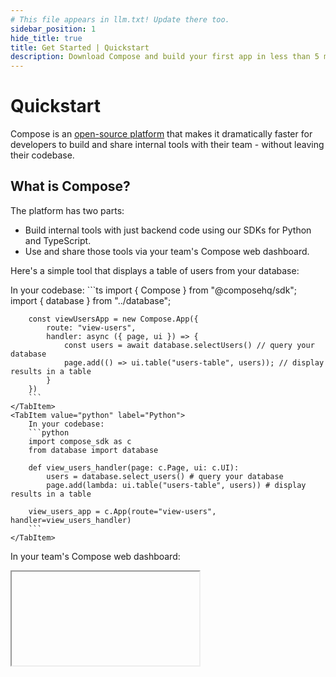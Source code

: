 ```yaml
---
# This file appears in llm.txt! Update there too.
sidebar_position: 1
hide_title: true
title: Get Started | Quickstart
description: Download Compose and build your first app in less than 5 minutes.
---
```



# Quickstart

Compose is an [open-source platform](https://github.com/compose-dev/compose) that makes it dramatically faster for developers to build and share internal tools with their team - without leaving their codebase.

## What is Compose?

The platform has two parts:
- Build internal tools with just backend code using our SDKs for Python and TypeScript.
- Use and share those tools via your team's Compose web dashboard.

Here's a simple tool that displays a table of users from your database:

<Tabs groupId="sdkLanguage">
    <TabItem value="node" label="TypeScript / JavaScript">
        In your codebase:
        ```ts
        import { Compose } from "@composehq/sdk";
        import { database } from "../database";

        const viewUsersApp = new Compose.App({
            route: "view-users",
            handler: async ({ page, ui }) => {
                const users = await database.selectUsers() // query your database
                page.add(() => ui.table("users-table", users)); // display results in a table
            }
        })
        ```
    </TabItem>
    <TabItem value="python" label="Python">
        In your codebase:
        ```python
        import compose_sdk as c
        from database import database

        def view_users_handler(page: c.Page, ui: c.UI):
            users = database.select_users() # query your database
            page.add(lambda: ui.table("users-table", users)) # display results in a table

        view_users_app = c.App(route="view-users", handler=view_users_handler)
        ```
    </TabItem>
</Tabs>

In your team's Compose web dashboard:

<IFrame type="get-started-quickstart-table" heightPx={390} />

**The Compose SDK** includes tables, forms, charts, file uploads, and 40+ other components to build whatever you need in just a few lines of code. Since the SDK is installed into your backend, connecting these components to your own data and logic is as easy as importing functions and calling them within the Compose Apps that you define.

**The Compose web dashboard** renders beautiful, responsive UIs for your tools and enables you to share them with your entire team. It also includes audit logs, RBAC, and other useful features to manage your tools without any configuration on your end.

Under the hood, the web dashboard maintains a [secure, proxied websocket connection](/get-started/how-it-works) to the Compose SDK to run the tools you build.

Compose's biggest benefit is speed and simplicity, but it's also fully featured and scales to support complex, reactive, multi-page tools when you need it.

## Installation

The best way to use Compose is by installing it as a dependency in your server-side application. This enables you to easily share code between your Compose Apps and the rest of your codebase, and also run your Compose Apps in production without deploying a separate service.

If you're just exploring for now or prefer to start from scratch, you can also [initialize a new project](#initialize-as-new-project) with the SDK installed.

<Tabs groupId="sdkLanguage">
    <TabItem value="node" label="TypeScript / JavaScript">
    </TabItem>
    <TabItem value="python" label="Python">
    </TabItem>
</Tabs>

### Add to existing project

#### 1. Install the SDK

<Tabs groupId="sdkLanguage" className="hide_tabs">
    <TabItem value="node" label="TypeScript / JavaScript"> 
        ```bash
        npm install @composehq/sdk
        ```

        :::info Note on serverless frameworks
        Compose is a pure Node.js library that integrates with most major frameworks and runtimes, but it does require running on a long-running server instead of a serverless environment since the SDK maintains a streaming connection to the web dashboard.
        
        If you use a serverless framework like Next.js, you can easily [deploy the SDK as a separate service](#initialize-as-new-project).
        :::
    </TabItem>
    <TabItem value="python" label="Python">
        ```bash
        pip install compose-sdk
        ```
    </TabItem>
</Tabs>

#### 2. Define some starter apps

<Tabs groupId="sdkLanguage" className="hide_tabs">
    <TabItem value="node" label="TypeScript / JavaScript">        
        Let's create an internal tool that displays a table of users and allows you to create new users. You can copy this code directly into a new file (e.g. `./src/compose.ts`): 

        ```ts
        import { Compose } from "@composehq/sdk";

        const nav = new Compose.Navigation(
            ["view-users", "create-user"],
            { logoUrl: "https://composehq.com/dark-logo-with-text.svg"} // replace with your own logo!
        )

        // fake list of users
        const dbUsers = [
            { name: "John Doe", email: "john@doe.com" },
            { name: "Jane Smith", email: "jane@smith.com" },
        ]

        const viewUsersApp = new Compose.App({
            route: "view-users",
            navigation: nav,
            handler: async ({ page, ui }) => {
                const users = [...dbUsers] // fake database call
                page.add(() => ui.table("users-table", users));
            }
        })

        const createUserApp = new Compose.App({
            route: "create-user",
            navigation: nav,
            handler: async ({ page, ui }) => {
                page.add(() => ui.form(
                    "create-user-form",
                    [
                        ui.textInput("name"),
                        ui.emailInput("email")
                    ],
                    {
                        onSubmit: async (form) => {
                            dbUsers.push({ name: form.name, email: form.email });
                            page.toast("User created successfully", { appearance: "success" });
                            page.link("view-users");
                        }
                    }
                ))
            }
        })

        const composeClient = new Compose.Client({
            apiKey: "API_KEY_HERE", // replace with your own API key
            apps: [viewUsersApp, createUserApp]
        });

        export { composeClient };
        ```
    </TabItem>
    <TabItem value="python" label="Python">
        Let's create an internal tool that displays a table of users and allows you to create new users. You can copy this code directly into a new file (e.g. `./src/compose.py`): 

        ```python
        import compose_sdk as c

        nav = c.Navigation(
            ["view-users", "create-user"],
            logo_url="https://composehq.com/dark-logo-with-text.svg" # replace with your own logo!
        )

        # fake list of users
        db_users = [
            { "name": "John Doe", "email": "john@doe.com" },
            { "name": "Jane Smith", "email": "jane@smith.com" },
        ]

        def view_users_handler(page: c.Page, ui: c.UI):
            users = [*db_users] # fake database call
            page.add(lambda: ui.table("users-table", users))

        def create_user_handler(page: c.Page, ui: c.UI):
            def on_submit(form):
                db_users.append({ "name": form["name"], "email": form["email"] })
                page.toast("User created successfully", appearance="success")
                page.link("view-users")

            page.add(lambda: ui.form(
                "create-user-form",
                [
                    ui.text_input("name"),
                    ui.email_input("email")
                ],
                on_submit=on_submit
            ))

        compose_client = c.Client(
            api_key="API_KEY_HERE", # replace with your own API key
            apps=[
                c.App(route="view-users", navigation=nav, handler=view_users_handler),
                c.App(route="create-user", navigation=nav, handler=create_user_handler)
            ]
        )
        ```
    </TabItem>
</Tabs>

Create an account on [Compose](https://app.composehq.com/auth/signup) to get an API key (it's free)!

#### 3. Start the Compose Client

<Tabs groupId="sdkLanguage" className="hide_tabs">
    <TabItem value="node" label="TypeScript / JavaScript">        
        ```ts
        import express from "express";
        // highlight-next-line
        import { composeClient } from "./compose";

        // An example express server.
        const app = express();

        app.listen(3000, () => {
            console.log("Server is running on port 3000");
            // highlight-next-line
            composeClient.connect();
        });
        ```

        The above shows an express server, but the process is identical for any server-side framework.
    </TabItem>
    <TabItem value="python" label="Python">
        ```python
        # Example Flask server
        from flask import Flask
        from compose import compose_client

        # highlight-next-line
        compose_client.connect_async()
        app = Flask(__name__)

        @app.route("/")
        def hello_world():
            return "<p>Hello, World!</p>"
        ```

        The above shows a Flask server, but the process is identical for any server-side framework.

        :::note
        `connect_async()` is a non-blocking call that enables Compose to run without blocking the main server thread. If necessary, Compose also supports a blocking `connect()` function that runs Compose on the main thread.
        :::
    </TabItem>
</Tabs>

#### 4. Run the server

Run your server's normal dev command, e.g:

<Tabs groupId="sdkLanguage" className="hide_tabs">
    <TabItem value="node" label="TypeScript / JavaScript">
        ```bash
        npm run dev
        ```
    </TabItem>
    <TabItem value="python" label="Python">
        ```bash
        python main.py
        ```
    </TabItem>
</Tabs>

Go to the [Compose dashboard](https://app.composehq.com/home) and your app should appear! Afterwards, keep going with [next steps](#next-steps).

### Initialize as new project

Compose can be run as a dedicated service, which is useful if you're starting a new project or want to maintain separate environments for your server and internal tools.

#### Automatic Installation

Setup a new project with Compose using a single `npx` command in your terminal.

<Tabs groupId="sdkLanguage" className="hide_tabs">
    <TabItem value="node">
        ```bash
        # TypeScript
        npx @composehq/create@latest

        # JavaScript
        npx @composehq/create@latest --lang=javascript
        ```
    </TabItem>
    <TabItem value="python">
        ```bash
        npx @composehq/create@latest --lang=python
        ```

        If you don't have `npx` on your machine, you can use the manual installation instructions below.
    </TabItem>
</Tabs>

#### Manual Installation

<Tabs groupId="sdkLanguage" className="hide_tabs">
    <TabItem value="node">
        Create a project directory

        ```bash
        mkdir compose && cd compose
        ```

        Initialize the project, and set the project type to `module` to enable modern JavaScript import/export syntax.

        ```bash
        npm init -y && npm pkg set type=module
        ```

        Install the Compose SDK

        ```bash
        npm install @composehq/sdk
        ```

        If you're using TypeScript, install the TypeScript compiler and `tsx`, which we'll use to run our app during development.

        ```bash
        npm install --save-dev typescript tsx
        ```

        Create a new file called `app.ts` (or `app.js`) and paste the following starter code:

        ```ts
        import { Compose } from "@composehq/sdk";

        const nav = new Compose.Navigation(
            ["view-users", "create-user"],
            { logoUrl: "https://composehq.com/dark-logo-with-text.svg"} // replace with your own logo!
        )

        // fake list of users
        const dbUsers = [
            { name: "John Doe", email: "john@doe.com" },
            { name: "Jane Smith", email: "jane@smith.com" },
        ]

        const viewUsersApp = new Compose.App({
            route: "view-users",
            navigation: nav,
            handler: async ({ page, ui }) => {
                const users = [...dbUsers] // fake database call
                page.add(() => ui.table("users-table", users));
            }
        })

        const createUserApp = new Compose.App({
            route: "create-user",
            navigation: nav,
            handler: async ({ page, ui }) => {
                page.add(() => ui.form(
                    "create-user-form",
                    [
                        ui.textInput("name"),
                        ui.emailInput("email")
                    ],
                    {
                        onSubmit: async (form) => {
                            dbUsers.push({ name: form.name, email: form.email });
                            page.toast("User created successfully", { appearance: "success" });
                            page.link("view-users");
                        }
                    }
                ))
            }
        })

        const client = new Compose.Client({
            apiKey: "API_KEY_HERE", // replace with your own API key
            apps: [viewUsersApp, createUserApp]
        });

        client.connect();
        ```

        Create an account on [Compose](https://app.composehq.com/auth/signup) to get an API key (it's free)! 

        Finally, run your project's dev command, e.g:

        ```bash
        # TypeScript
        npx tsx --watch src/index.ts

        # JavaScript
        node --watch src/index.js
        ```
    </TabItem>
    <TabItem value="python">
        First, create a new project directory and virtual environment.

        ```bash
        mkdir compose && cd compose
        python -m venv .venv
        ```

        Activate the virtual environment.

        ```bash
        # macOS/Linux
        source .venv/bin/activate

        # Windows command prompt
        .venv\Scripts\Activate.bat

        # Windows PowerShell
        .venv\Scripts\Activate.ps1
        ```

        Install the Compose SDK.

        ```bash
        pip install compose-sdk
        ```

        Optionally, install `py-mon`, a lightweight file watcher that will automatically restart your app when you make code changes.

        ```bash
        pip install py-mon
        ```

        Create a new file called `app.py` and paste the following starter code:

        ```python
        import compose_sdk as c

        nav = c.Navigation(
            ["view-users", "create-user"],
            logo_url="https://composehq.com/dark-logo-with-text.svg" # replace with your own logo!
        )

        # fake list of users
        db_users = [
            { "name": "John Doe", "email": "john@doe.com" },
            { "name": "Jane Smith", "email": "jane@smith.com" },
        ]

        def view_users_handler(page: c.Page, ui: c.UI):
            users = [*db_users] # fake database call
            page.add(lambda: ui.table("users-table", users))

        def create_user_handler(page: c.Page, ui: c.UI):
            def on_submit(form):
                db_users.append({ "name": form["name"], "email": form["email"] })
                page.toast("User created successfully", appearance="success")
                page.link("view-users")

            page.add(lambda: ui.form(
                "create-user-form",
                [
                    ui.text_input("name"),
                    ui.email_input("email")
                ],
                on_submit=on_submit
            ))

        client = c.Client(
            api_key="API_KEY_HERE", # replace with your own API key
            apps=[
                c.App(route="view-users", navigation=nav, handler=view_users_handler),
                c.App(route="create-user", navigation=nav, handler=create_user_handler)
            ]
        )

        client.connect()
        ```

        Create an account on [Compose](https://app.composehq.com/auth/signup) to get an API key (it's free)!

        Finally, run your project's dev command, e.g:

        ```bash
        # Using py-mon
        pymon app.py

        # Using python
        python app.py
        ```
    </TabItem>
</Tabs>

Go to the [Compose dashboard](https://app.composehq.com/home) and your app should appear!

## Next Steps

<Tabs groupId="sdkLanguage" className="hide_tabs">
    <TabItem value="node" label="TypeScript / JavaScript">
        - Try replacing `dbUsers` with real data from your own database!
        - Skim through Compose's [core concepts](/get-started/concepts) to quickly become productive with the SDK.
        - Join the [Discord community](https://discord.gg/82rk2N8ZE6) to ask questions and talk to the core team.
    </TabItem>
    <TabItem value="python" label="Python">
        - Try replacing `db_users` with real data from your own database!
        - Skim through Compose's [core concepts](/get-started/concepts) to quickly become productive with the SDK.
        - Join the [Discord community](https://discord.gg/82rk2N8ZE6) to ask questions and talk to the core team.
    </TabItem>
</Tabs>
